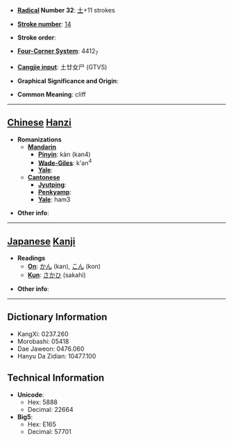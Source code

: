 * '''[[Wiktionary:Chinese radical index| Radical]] Number 32''': [[Wiktionary:Chinese radical index 土|土]]+11 strokes

* '''[[Wiktionary:Chinese total strokes index|Stroke number]]''': [[Wiktionary:Chinese total strokes index 14|14]]

* '''Stroke order''': 

* '''[[Wiktionary:Chinese four corner index|Four-Corner System]]''': 4412<sub>7</sub>

* '''[[Wiktionary:Chinese Cangjie index|Cangjie input]]''': 土廿女尸 (GTVS)

* '''Graphical Significance and Origin''': 

* '''Common Meaning''': cliff

----

== [[Chinese]] [[Hanzi]] ==

* '''Romanizations'''
** '''[[Mandarin]]'''
*** '''[[Pinyin]]''': kàn (kan4)
*** '''[[Wade-Giles]]''': k'an<sup>4</sup>
*** '''[[Yale]]''': 
** '''[[Cantonese]]'''
*** '''[[Jyutping]]''':
*** '''[[Penkyamp]]''': 
*** '''[[Yale]]''': ham3

* '''Other info''': 

----

== [[Japanese]] [[Kanji]] ==

* '''Readings'''
** '''[[On]]''': [[かん]] (kan), [[こん]] (kon)
** '''[[Kun]]''': [[さかひ]] (sakahi)

* '''Other info''':  

----

== Dictionary Information ==

* KangXi: 0237.260
* Morobashi: 05418
* Dae Jaweon: 0476.060
* Hanyu Da Zidian: 10477.100

== Technical Information ==

* '''Unicode''':
** Hex: 5888
** Decimal: 22664
* '''Big5''':
** Hex: E165
** Decimal: 57701